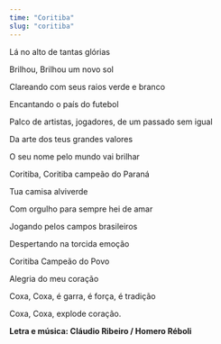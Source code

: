 ```yaml
---
time: "Coritiba"
slug: "coritiba"
---
```


Lá no alto de tantas glórias  


Brilhou, Brilhou um novo sol  


Clareando com seus raios verde e branco

Encantando o país do futebol

Palco de artistas, jogadores, de um passado sem igual

Da arte dos teus grandes valores

O seu nome pelo mundo vai brilhar

Coritiba, Coritiba campeão do Paraná

Tua camisa alviverde

Com orgulho para sempre hei de amar

Jogando pelos campos brasileiros

Despertando na torcida emoção

Coritiba Campeão do Povo

Alegria do meu coração

Coxa, Coxa, é garra, é força, é tradição

Coxa, Coxa, explode coração.




**Letra e música: Cláudio Ribeiro / Homero Réboli**
